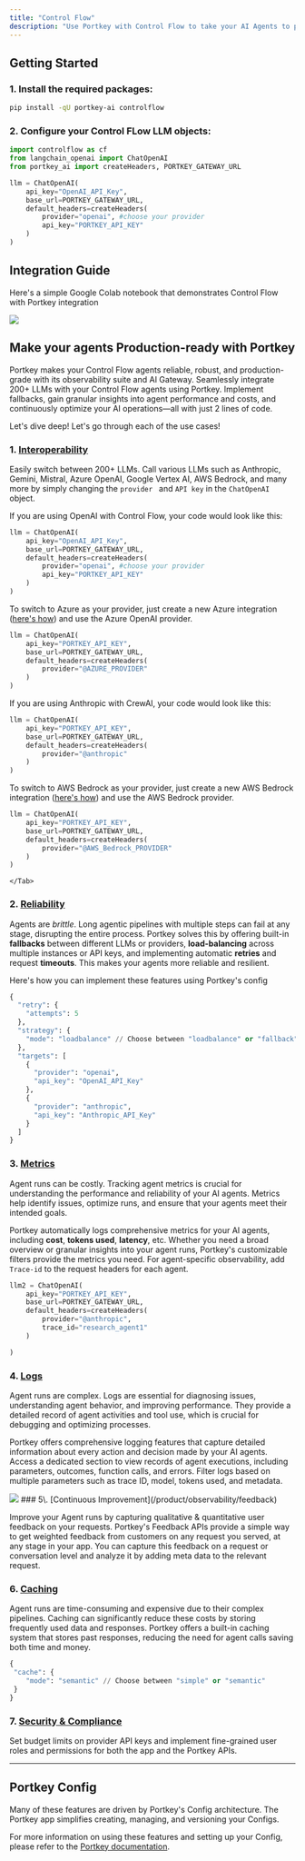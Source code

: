 ```yaml
---
title: "Control Flow"
description: "Use Portkey with Control Flow to take your AI Agents to production"
---
```


## Getting Started

### 1\. Install the required packages:

```sh
pip install -qU portkey-ai controlflow
```

### **2\.**  Configure your Control FLow LLM objects:

```py
import controlflow as cf
from langchain_openai import ChatOpenAI
from portkey_ai import createHeaders, PORTKEY_GATEWAY_URL

llm = ChatOpenAI(
    api_key="OpenAI_API_Key",
    base_url=PORTKEY_GATEWAY_URL,
    default_headers=createHeaders(
        provider="openai", #choose your provider
        api_key="PORTKEY_API_KEY"
    )
)
```

## Integration Guide

Here's a simple Google Colab notebook that demonstrates Control Flow with Portkey integration

[![](/images/guides/colab-badge.svg)](https://dub.sh/Control-Flow-docs)


## Make your agents Production-ready with Portkey

Portkey makes your Control Flow agents reliable, robust, and production-grade with its observability suite and AI Gateway. Seamlessly integrate 200+ LLMs with your Control Flow agents using Portkey. Implement fallbacks, gain granular insights into agent performance and costs, and continuously optimize your AI operations—all with just 2 lines of code.

Let's dive deep! Let's go through each of the use cases!

### 1\. [Interoperability](/product/ai-gateway/universal-api)

Easily switch between 200+ LLMs. Call various LLMs such as Anthropic, Gemini, Mistral, Azure OpenAI, Google Vertex AI, AWS Bedrock, and many more by simply changing the `provider ` and `API key` in the `ChatOpenAI` object.

<Tabs>
    <Tab title="OpenAI to Azure OpenAI">
If you are using OpenAI with Control Flow, your code would look like this:

```py
llm = ChatOpenAI(
    api_key="OpenAI_API_Key",
    base_url=PORTKEY_GATEWAY_URL,
    default_headers=createHeaders(
        provider="openai", #choose your provider
        api_key="PORTKEY_API_KEY"
    )
)
```

To switch to Azure as your provider, just create a new Azure integration ([here's how](/integrations/llms/azure-openai)) and use the Azure OpenAI provider.



```py
llm = ChatOpenAI(
    api_key="PORTKEY_API_KEY",
    base_url=PORTKEY_GATEWAY_URL,
    default_headers=createHeaders(
        provider="@AZURE_PROVIDER"
    )
)
```
</Tab>
    <Tab title="Anthropic to AWS Bedrock">
If you are using Anthropic with CrewAI, your code would look like this:



```py
llm = ChatOpenAI(
    api_key="PORTKEY_API_KEY",
    base_url=PORTKEY_GATEWAY_URL,
    default_headers=createHeaders(
        provider="@anthropic"
    )
)
```

To switch to AWS Bedrock as your provider, just create a new AWS Bedrock integration ([here's how](/integrations/llms/aws-bedrock)) and use the AWS Bedrock provider.



```py
llm = ChatOpenAI(
    api_key="PORTKEY_API_KEY",
    base_url=PORTKEY_GATEWAY_URL,
    default_headers=createHeaders(
        provider="@AWS_Bedrock_PROVIDER"
    )
)
```
    </Tab>
  </Tabs>


### 2\. [Reliability](/product/ai-gateway)

Agents are _brittle_. Long agentic pipelines with multiple steps can fail at any stage, disrupting the entire process. Portkey solves this by offering built-in **fallbacks** between different LLMs or providers, **load-balancing** across multiple instances or API keys, and implementing automatic **retries** and request **timeouts**. This makes your agents more reliable and resilient.

Here's how you can implement these features using Portkey's config



```py
{
  "retry": {
    "attempts": 5
  },
  "strategy": {
    "mode": "loadbalance" // Choose between "loadbalance" or "fallback"
  },
  "targets": [
    {
      "provider": "openai",
      "api_key": "OpenAI_API_Key"
    },
    {
      "provider": "anthropic",
      "api_key": "Anthropic_API_Key"
    }
  ]
}
```

### 3\. [Metrics](/product/observability)

Agent runs can be costly. Tracking agent metrics is crucial for understanding the performance and reliability of your AI agents. Metrics help identify issues, optimize runs, and ensure that your agents meet their intended goals.

Portkey automatically logs comprehensive metrics for your AI agents, including **cost**, **tokens used**, **latency**, etc. Whether you need a broad overview or granular insights into your agent runs, Portkey's customizable filters provide the metrics you need. For agent-specific observability, add `Trace-id` to the request headers for each agent.



```py
llm2 = ChatOpenAI(
    api_key="PORTKEY_API_KEY",
    base_url=PORTKEY_GATEWAY_URL,
    default_headers=createHeaders(
        provider="@anthropic",
        trace_id="research_agent1"
    )

)
```

### 4\. [Logs](/product/observability/logs)

Agent runs are complex. Logs are essential for diagnosing issues, understanding agent behavior, and improving performance. They provide a detailed record of agent activities and tool use, which is crucial for debugging and optimizing processes.

Portkey offers comprehensive logging features that capture detailed information about every action and decision made by your AI agents. Access a dedicated section to view records of agent executions, including parameters, outcomes, function calls, and errors. Filter logs based on multiple parameters such as trace ID, model, tokens used, and metadata.

<Frame>
 <img src="/images/autogen/autogen-3.gif"/>
</Frame>
### 5\. [Continuous Improvement](/product/observability/feedback)

Improve your Agent runs by capturing qualitative & quantitative user feedback on your requests. Portkey's Feedback APIs provide a simple way to get weighted feedback from customers on any request you served, at any stage in your app. You can capture this feedback on a request or conversation level and analyze it by adding meta data to the relevant request.

### 6\. [Caching](/product/ai-gateway/cache-simple-and-semantic)

Agent runs are time-consuming and expensive due to their complex pipelines. Caching can significantly reduce these costs by storing frequently used data and responses. Portkey offers a built-in caching system that stores past responses, reducing the need for agent calls saving both time and money.

```py
{
 "cache": {
    "mode": "semantic" // Choose between "simple" or "semantic"
 }
}
```

### 7\. [Security & Compliance](/product/enterprise-offering/security-portkey)

Set budget limits on provider API keys and implement fine-grained user roles and permissions for both the app and the Portkey APIs.

---

## Portkey Config

Many of these features are driven by Portkey's Config architecture. The Portkey app simplifies creating, managing, and versioning your Configs.

For more information on using these features and setting up your Config, please refer to the [Portkey documentation](https://docs.portkey.ai).
